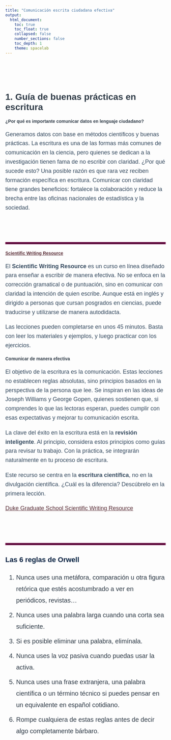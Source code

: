 ---
title: "Comunicación escrita ciudadana efectiva"
output:
  html_document:
    toc: true
    toc_float: true
    collapsed: false
    number_sections: false
    toc_depth: 1
    theme: spacelab
---

<style type="text/css">

/* ===== TABLA DE CONTENIDOS (TOC) ===== */
.toc {
  color: #1E293B !important; /* Azul oscuro para coincidir con el navbar */
  font-weight: bold;
}

.list-group-item.active, 
.list-group-item.active:focus, 
.list-group-item.active:hover {
    z-index: 2;
    color: #FACC15 !important; /* Amarillo brillante para contraste */
    background-color: #1E293B !important; /* Azul oscuro igual que la navbar */
    border-color: #1E293B !important; /* Consistente con el fondo */
}

/* ===== NAVBAR: Estilos generales ===== */
.navbar {
  position: fixed; /* Fija la navbar en la parte superior */
  display: flex;
  justify-content: center; /* Centra todo el contenido de la navbar */
  align-items: center;
  width: 100%;
  top: 0;
  left: 0;
  z-index: 1000; /* Asegurar que esté sobre otros elementos */
  background-color: #1E293B !important; /* Color de fondo */
  border-bottom: 3px solid #334155; /* Borde inferior */
}

/* Asegurar que el contenido no quede oculto debajo de la navbar */
body {
  padding-top: 70px; /* Ajustar el espacio superior según la altura de la navbar */
}

/* Quitar cualquier degradado de fondo heredado del tema */
.navbar-default {
  background-image: none !important;
}

/* Estilos de los enlaces de la barra de navegación */
.navbar-default .navbar-nav > li > a {
  color: #E5E7EB !important; /* Texto gris claro */
  font-weight: bold !important;
  font-size: 16px !important;
  text-transform: uppercase;
  padding: 12px 18px !important;
  text-decoration: none !important;
  transition: color 0.3s ease-in-out;
}

/* Alinear la navbar correctamente */
.navbar {
  display: flex;
  justify-content: center; /* Centra todo el contenido de la navbar */
  align-items: center;
  width: 100%;
}

/* Efecto al pasar el cursor */
.navbar-default .navbar-nav > li > a:hover,
.navbar-default .navbar-nav > li > a:focus {
  color: #FACC15 !important; /* Amarillo brillante */
  text-decoration: underline !important;
}

/* Enlace activo */
.navbar-default .navbar-nav > .active > a,
.navbar-default .navbar-nav > .active > a:hover,
.navbar-default .navbar-nav > .active > a:focus {
  color: #FACC15 !important;
  text-decoration: underline !important;
}

/* ===== MENÚ DESPLEGABLE ALINEADO A LA IZQUIERDA ===== */
.navbar-nav .dropdown-menu {
  background-color: #1E293B !important; /* Fondo oscuro */
  border: none !important;
  padding: 5px 0 !important;
  min-width: 200px;
  box-shadow: 0px 4px 6px rgba(0, 0, 0, 0.1);
  position: absolute;
  top: 100%;
  left: 0; /* Alinea el dropdown a la izquierda */
  text-align: left; /* Asegura que el texto también esté alineado a la izquierda */
}
.navbar-collapse {
  background-color: #1E293B;
}

/* Estilos para los enlaces dentro del dropdown */
.navbar-nav .dropdown-menu > li > a {
  color: #E5E7EB !important; /* Color de texto */
  font-size: 14px !important;
  padding: 10px 15px !important;
  transition: background 0.3s ease-in-out;
  display: block; /* Asegura que cada enlace ocupe toda la línea */
}

/* Hover en el dropdown */
.navbar-nav .dropdown-menu > li > a:hover {
  background-color: #334155 !important; /* Gris azulado más oscuro */
  color: #FACC15 !important; /* Amarillo brillante */
}

/* Asegurar alineación del dropdown */
.navbar-nav > li {
  position: relative;
  margin: 0 15px; /* Agrega espacio entre elementos */
}

/* Mostrar el submenú cuando se pasa el cursor */
.navbar-nav > li:hover .dropdown-menu {
  display: block;
  opacity: 1;
  visibility: visible;
}


/* ===== ESTILOS GENERALES ===== */
body {
  color: #2E3A46 !important;
  font-family: "Arial", sans-serif !important;
}

/* Estilos del título principal */
h1.title {
  text-align: center;
  font-weight: bold;
  width: 100%;
  margin: 20px 0;
  font-size: 42px;
  color: #0F172A;
}

/* Estilos para subtítulos */
h2, h3 {
  color: #001F3F;
  font-weight: bold;
  font-size: 22px;
  line-height: 1.4;
}

/* Color y tamaño de los párrafos */
p {
  color: #354A5F !important;
  font-size: 18px;
  line-height: 1.6;
}

/* ===== ESTILOS DE ENLACES ===== */
a {
  color: #582C35;
  text-decoration: underline;
}

a:hover {
  color: #005a9c;
  text-decoration: underline;
}

a:visited {
  color: #6C4F56;
}

a:active {
  color: #4A2C31;
}


/* ===== Estilos para listas numeradas (ol) y listas con viñetas (ul) ===== */
ol, ul {
  font-size: 20px !important; /* Aumenta el tamaño del texto */
  line-height: 1.8 !important; /* Mejora el espaciado entre líneas */
  color: #2E3A46 !important; /* Mantiene el color adecuado */
}

/* Asegurar que los elementos de la lista (li) también adopten el nuevo tamaño */
ol li, ul li {
  font-size: 20px !important; /* Tamaño grande */
  margin-bottom: 10px !important; /* Espacio entre elementos */
}


</style>


<br><br>


# 1. Guía de buenas prácticas en escritura

#### ¿Por qué es importante comunicar datos en lenguaje ciudadano?  
Generamos datos con base en métodos científicos y buenas prácticas. La escritura es una de las formas más comunes de comunicación en la ciencia, pero quienes se dedican a la investigación tienen fama de no escribir con claridad. ¿Por qué sucede esto? Una posible razón es que rara vez reciben formación específica en escritura. Comunicar con claridad tiene grandes beneficios: fortalece la colaboración y reduce la brecha entre las oficinas nacionales de estadística y la sociedad.

<br><br>

<hr style="border: 3px solid#75124D;" />

#### [**Scientific Writing Resource**](https://sites.duke.edu/scientificwriting/)  
El **Scientific Writing Resource** es un curso en línea diseñado para enseñar a escribir de manera efectiva. No se enfoca en la corrección gramatical o de puntuación, sino en comunicar con claridad la intención de quien escribe. Aunque está en inglés y dirigido a personas que cursan posgrados en ciencias, puede traducirse y utilizarse de manera autodidacta.

Las lecciones pueden completarse en unos 45 minutos. Basta con leer los materiales y ejemplos, y luego practicar con los ejercicios.  

#### Comunicar de manera efectiva  
El objetivo de la escritura es la comunicación. Estas lecciones no establecen reglas absolutas, sino principios basados en la perspectiva de la persona que lee. Se inspiran en las ideas de Joseph Williams y George Gopen, quienes sostienen que, si comprendes lo que las lectoras esperan, puedes cumplir con esas expectativas y mejorar tu comunicación escrita.  

La clave del éxito en la escritura está en la **revisión inteligente**. Al principio, considera estos principios como guías para revisar tu trabajo. Con la práctica, se integrarán naturalmente en tu proceso de escritura.  

Este recurso se centra en la **escritura científica**, no en la divulgación científica. ¿Cuál es la diferencia? Descúbrelo en la primera lección.  

[Duke Graduate School Scientific Writing Resource](https://sites.duke.edu/scientificwriting/) 

<br><br>

<hr style="border: 3px solid#75124D;" />

### Las 6 reglas de Orwell  

1. Nunca uses una metáfora, comparación u otra figura retórica que estés acostumbrado a ver en periódicos, revistas...  
2. Nunca uses una palabra larga cuando una corta sea suficiente.  
3. Si es posible eliminar una palabra, elimínala.  
4. Nunca uses la voz pasiva cuando puedas usar la activa.  
5. Nunca uses una frase extranjera, una palabra científica o un término técnico si puedes pensar en un equivalente en español cotidiano.  
6. Rompe cualquiera de estas reglas antes de decir algo completamente bárbaro.  

<br><br>


